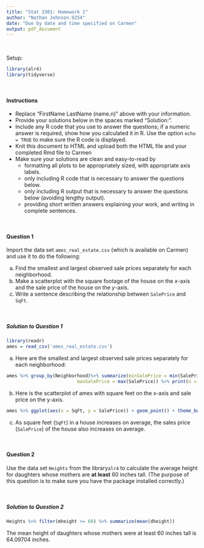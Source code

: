 ---
title: "Stat 3301: Homework 1"
author: "Nathan Johnson.9254"
date: "Due by date and time specified on Carmen"
output: pdf_document
---

\

Setup:
```{r message=FALSE}
library(alr4)
library(tidyverse)
```

\

#### Instructions
- Replace "FirstName LastName (name.n)" above with your information.
- Provide your solutions below in the spaces marked "Solution:".
- Include any R code that you use to answer the questions; if a numeric answer is required, show how you calculated it in R. Use the option `echo = TRUE` to make sure the R code is displayed.
- Knit this document to HTML and upload both the HTML file and your completed Rmd file to Carmen
- Make sure your solutions are clean and easy-to-read by
    - formatting all plots to be appropriately sized, with appropriate axis labels.
    - only including R code that is necessary to answer the questions below.
    - only including R output that is necessary to answer the questions below (avoiding lengthy output).
    - providing short written answers explaining your work, and writing in complete sentences.

\

#### Question 1
Import the data set `ames_real_estate.csv` (which is available on Carmen) and use it to do the
following:

a) Find the smallest and largest observed sale prices separately for each 
neighborhood.
b) Make a scatterplot with the square footage of the house on the *x*-axis 
and the sale price of the house on the *y*-axis.
c) Write a sentence describing the relationship between `SalePrice` and `SqFt`.

\

##### Solution to Question 1
```{r}
library(readr)
ames = read_csv('ames_real_estate.csv')
```
a. Here are the smallest and largest observed sale prices separately for 
each neighborhood:
```{r}
ames %>% group_by(Neighborhood)%>% summarize(minSalePrice = min(SalePrice), 
                          maxSalePrice = max(SalePrice)) %>% print(n = Inf)
```

b. Here is the scatterplot of ames with square feet on the x-axis and sale price
on the y-axis.
```{r}
ames %>% ggplot(aes(x = SqFt, y = SalePrice)) + geom_point() + theme_bw(16)
```
c. As square feet (`SqFt`) in a house increases on average, the sales price 
(`SalePrice`) of the house also increases on average.

\

#### Question 2
Use the data set `Heights` from the library`alr4` to calculate the average 
height for daughters whose mothers are **at least** 60 inches tall. 
(The purpose of this question is to make sure you have the package installed 
correctly.)

\

##### Solution to Question 2
```{r}
Heights %>% filter(mheight >= 60) %>% summarize(mean(dheight))
```
The mean height of daughters whose mothers were at least 60 inches tall is 
64.09704 inches.

